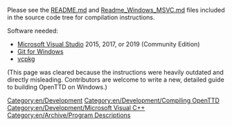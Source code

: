 

Please see the [https://github.com/OpenTTD/OpenTTD/blob/master/README.md README.md] and [https://github.com/OpenTTD/OpenTTD/blob/master/docs/Readme_Windows_MSVC.md Readme_Windows_MSVC.md] files included in the source code tree for compilation instructions.

Software needed:
* [https://www.visualstudio.com Microsoft Visual Studio] 2015, 2017, or 2019 (Community Edition)
* [https://git-scm.com/download/win Git for Windows]
* [https://docs.microsoft.com/en-us/cpp/build/vcpkg vcpkg]

(This page was cleared because the instructions were heavily outdated and directly misleading. Contributors are welcome to write a new, detailed guide to building OpenTTD on Windows.)

[[Category:en/Development]]
[[Category:en/Development/Compiling OpenTTD]]
[[Category:en/Development/Microsoft Visual C++]]
[[Category:en/Archive/Program Descriptions]]